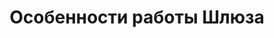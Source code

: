 ---
title: "Особенности работы Шлюза"
description: "Ограничения и специфика совершения голосовых звонков в Telegram через Шлюз SIP.TG"
og:image: "docs2/images/cover-gateway.png"
sidebarTitle: "Особенности работы Шлюза"
---